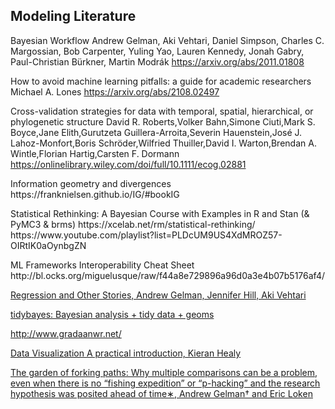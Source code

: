 ## Modeling Literature

Bayesian Workflow
Andrew Gelman, Aki Vehtari, Daniel Simpson, Charles C. Margossian, Bob Carpenter, Yuling Yao, Lauren Kennedy, Jonah Gabry, Paul-Christian Bürkner, Martin Modrák
[https://arxiv.org/abs/2011.01808](https://arxiv.org/abs/2011.01808)

How to avoid machine learning pitfalls: a guide for academic researchers
Michael A. Lones
[https://arxiv.org/abs/2108.02497](https://arxiv.org/abs/2108.02497)

Cross-validation strategies for data with temporal, spatial, hierarchical, or phylogenetic structure
David R. Roberts,Volker Bahn,Simone Ciuti,Mark S. Boyce,Jane Elith,Gurutzeta Guillera-Arroita,Severin Hauenstein,José J. Lahoz-Monfort,Boris Schröder,Wilfried Thuiller,David I. Warton,Brendan A. Wintle,Florian Hartig,Carsten F. Dormann
[https://onlinelibrary.wiley.com/doi/full/10.1111/ecog.02881](https://onlinelibrary.wiley.com/doi/full/10.1111/ecog.02881)


Information geometry and divergences
https://franknielsen.github.io/IG/#bookIG

Statistical Rethinking: A Bayesian Course with Examples in R and Stan (& PyMC3 & brms)
https://xcelab.net/rm/statistical-rethinking/
https://www.youtube.com/playlist?list=PLDcUM9US4XdMROZ57-OIRtIK0aOynbgZN

ML Frameworks Interoperability Cheat Sheet
http://bl.ocks.org/miguelusque/raw/f44a8e729896a96d0a3e4b07b5176af4/

[Regression and Other Stories, Andrew Gelman, Jennifer Hill, Aki Vehtari](https://avehtari.github.io/ROS-Examples/examples.html)


[tidybayes: Bayesian analysis + tidy data + geoms](http://mjskay.github.io/tidybayes/)

[http://www.gradaanwr.net/](Graphical Data Analysis with R Antony Unwin)

[Data Visualization A practical introduction, Kieran Healy](https://socviz.co/)


[The garden of forking paths: Why multiple comparisons can be a problem, even when there is no “fishing expedition” or “p-hacking” and the research hypothesis was posited ahead of time∗, Andrew Gelman† and Eric Loken](http://stat.columbia.edu/~gelman/research/unpublished/forking.pdf)


